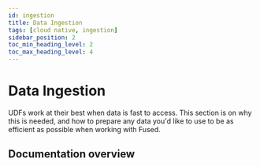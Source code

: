 ```yaml
---
id: ingestion
title: Data Ingestion
tags: [cloud native, ingestion]
sidebar_position: 2
toc_min_heading_level: 2
toc_max_heading_level: 4
---
```


# Data Ingestion

UDFs work at their best when data is fast to access. This section is on why this is needed, and how to prepare any data you'd like to use to be as efficient as possible when working with Fused.

## Documentation overview


<DocCardList className="DocCardList--no-description"/> 
